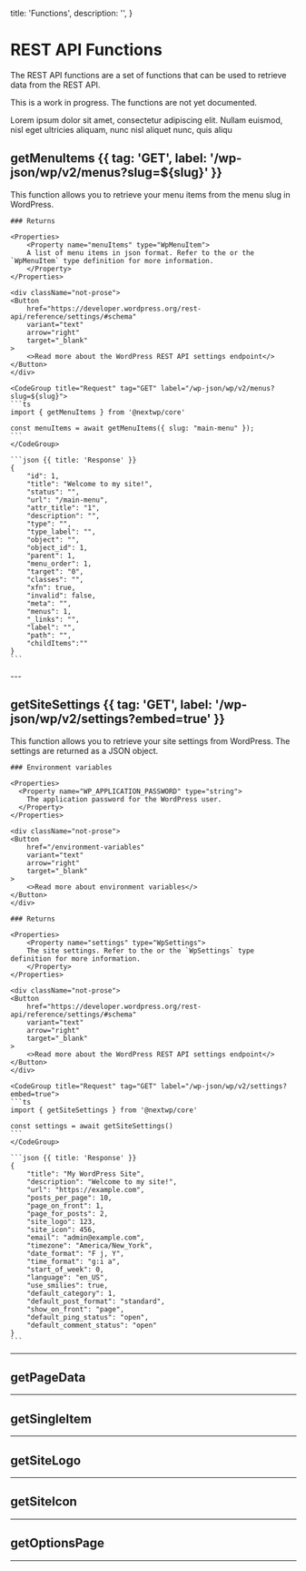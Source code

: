   title: 'Functions',
  description: '',
}

# REST API Functions

The REST API functions are a set of functions that can be used to retrieve data from the REST API.

<Note>This is a work in progress. The functions are not yet documented.</Note>

Lorem ipsum dolor sit amet, consectetur adipiscing elit. Nullam euismod, nisl eget ultricies aliquam, nunc nisl aliquet nunc, quis aliqu

## getMenuItems {{ tag: 'GET', label: '/wp-json/wp/v2/menus?slug=${slug}' }}

<Row>
  <Col>
    This function allows you to retrieve your menu items from the menu slug in WordPress.

    ### Returns

    <Properties>
        <Property name="menuItems" type="WpMenuItem">
        A list of menu items in json format. Refer to the or the `WpMenuItem` type definition for more information.
        </Property>
    </Properties>

    <div className="not-prose">
    <Button
        href="https://developer.wordpress.org/rest-api/reference/settings/#schema"
        variant="text"
        arrow="right"
        target="_blank"
    >
        <>Read more about the WordPress REST API settings endpoint</>
    </Button>
    </div>

  </Col>
  <Col sticky>

    <CodeGroup title="Request" tag="GET" label="/wp-json/wp/v2/menus?slug=${slug}">
    ```ts
    import { getMenuItems } from '@nextwp/core'

    const menuItems = await getMenuItems({ slug: "main-menu" });
    ```
    </CodeGroup>

    ```json {{ title: 'Response' }}
    {
        "id": 1,
        "title": "Welcome to my site!",
        "status": "",
        "url": "/main-menu",
        "attr_title": "1",
        "description": "",
        "type": "",
        "type_label": "",
        "object": "",
        "object_id": 1,
        "parent": 1,
        "menu_order": 1,
        "target": "0",
        "classes": "",
        "xfn": true,
        "invalid": false,
        "meta": "",
        "menus": 1,
        "_links": "",
        "label": "",
        "path": "",
        "childItems":""
    }
    ```

  </Col>
</Row>
---

## getSiteSettings {{ tag: 'GET', label: '/wp-json/wp/v2/settings?embed=true' }}

<Row>
  <Col>
    This function allows you to retrieve your site settings from WordPress. The settings are returned as a JSON object.

    ### Environment variables

    <Properties>
      <Property name="WP_APPLICATION_PASSWORD" type="string">
        The application password for the WordPress user.
      </Property>
    </Properties>

    <div className="not-prose">
    <Button
        href="/environment-variables"
        variant="text"
        arrow="right"
        target="_blank"
    >
        <>Read more about environment variables</>
    </Button>
    </div>

    ### Returns

    <Properties>
        <Property name="settings" type="WpSettings">
        The site settings. Refer to the or the `WpSettings` type definition for more information.
        </Property>
    </Properties>

    <div className="not-prose">
    <Button
        href="https://developer.wordpress.org/rest-api/reference/settings/#schema"
        variant="text"
        arrow="right"
        target="_blank"
    >
        <>Read more about the WordPress REST API settings endpoint</>
    </Button>
    </div>

  </Col>
  <Col sticky>

    <CodeGroup title="Request" tag="GET" label="/wp-json/wp/v2/settings?embed=true">
    ```ts
    import { getSiteSettings } from '@nextwp/core'

    const settings = await getSiteSettings()
    ```
    </CodeGroup>

    ```json {{ title: 'Response' }}
    {
        "title": "My WordPress Site",
        "description": "Welcome to my site!",
        "url": "https://example.com",
        "posts_per_page": 10,
        "page_on_front": 1,
        "page_for_posts": 2,
        "site_logo": 123,
        "site_icon": 456,
        "email": "admin@example.com",
        "timezone": "America/New_York",
        "date_format": "F j, Y",
        "time_format": "g:i a",
        "start_of_week": 0,
        "language": "en_US",
        "use_smilies": true,
        "default_category": 1,
        "default_post_format": "standard",
        "show_on_front": "page",
        "default_ping_status": "open",
        "default_comment_status": "open"
    }
    ```

  </Col>
</Row>

---

## getPageData

---

## getSingleItem

---

## getSiteLogo

---

## getSiteIcon

---

## getOptionsPage

---
